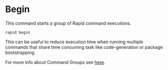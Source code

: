 # Begin

This command starts a group of Rapid command executions.

```
rapid begin
```

This can be useful to reduce execution time when running multiple commands that share time consuming task like code-generation or package bootstrapping.

For more info about Command Groups see [here](/advanced/groups).
